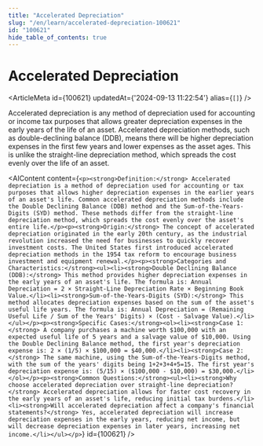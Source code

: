 ```yaml
---
title: "Accelerated Depreciation"
slug: "/en/learn/accelerated-depreciation-100621"
id: "100621"
hide_table_of_contents: true
---
```



# Accelerated Depreciation

<ArticleMeta id={100621} updatedAt={'2024-09-13 11:22:54'} alias={`[]`} />
<div className='border-solid border-b border-t-0 my-4 border-[var(--ifm-color-gray-300)]' />

Accelerated depreciation is any method of depreciation used for accounting or income tax purposes that allows greater depreciation expenses in the early years of the life of an asset. Accelerated depreciation methods, such as double-declining balance (DDB), means there will be higher depreciation expenses in the first few years and lower expenses as the asset ages. This is unlike the straight-line depreciation method, which spreads the cost evenly over the life of an asset.

<AIContent content={`<p><strong>Definition:</strong> Accelerated depreciation is a method of depreciation used for accounting or tax purposes that allows higher depreciation expenses in the earlier years of an asset's life. Common accelerated depreciation methods include the Double Declining Balance (DDB) method and the Sum-of-the-Years-Digits (SYD) method. These methods differ from the straight-line depreciation method, which spreads the cost evenly over the asset's entire life.</p><p><strong>Origin:</strong> The concept of accelerated depreciation originated in the early 20th century, as the industrial revolution increased the need for businesses to quickly recover investment costs. The United States first introduced accelerated depreciation methods in the 1954 tax reform to encourage business investment and equipment renewal.</p><p><strong>Categories and Characteristics:</strong><ul><li><strong>Double Declining Balance (DDB):</strong> This method provides higher depreciation expenses in the early years of an asset's life. The formula is: Annual Depreciation = 2 × Straight-Line Depreciation Rate × Beginning Book Value.</li><li><strong>Sum-of-the-Years-Digits (SYD):</strong> This method allocates depreciation expenses based on the sum of the asset's useful life years. The formula is: Annual Depreciation = (Remaining Useful Life / Sum of the Years' Digits) × (Cost - Salvage Value).</li></ul></p><p><strong>Specific Cases:</strong><ol><li><strong>Case 1:</strong> A company purchases a machine worth $100,000 with an expected useful life of 5 years and a salvage value of $10,000. Using the Double Declining Balance method, the first year's depreciation expense is: 2 × (1/5) × $100,000 = $40,000.</li><li><strong>Case 2:</strong> The same machine, using the Sum-of-the-Years-Digits method, with the sum of the years' digits being 1+2+3+4+5=15. The first year's depreciation expense is: (5/15) × ($100,000 - $10,000) = $30,000.</li></ol></p><p><strong>Common Questions:</strong><ul><li><strong>Why choose accelerated depreciation over straight-line depreciation?</strong> Accelerated depreciation allows for faster cost recovery in the early years of an asset's life, reducing initial tax burdens.</li><li><strong>Will accelerated depreciation affect a company's financial statements?</strong> Yes, accelerated depreciation will increase depreciation expenses in the early years, reducing net income, but will decrease depreciation expenses in later years, increasing net income.</li></ul></p>`} id={100621} />
